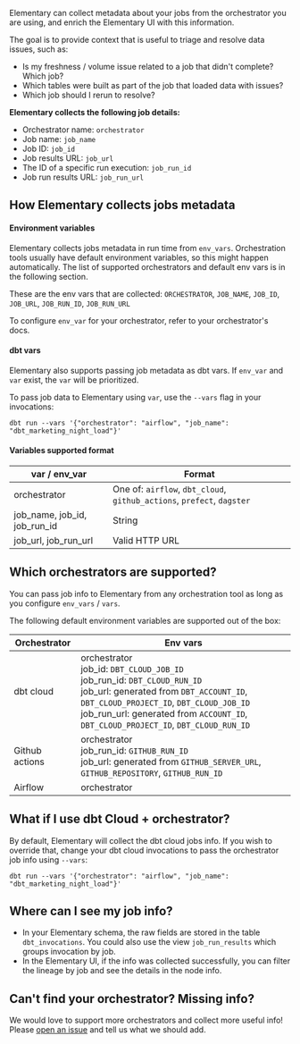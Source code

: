 Elementary can collect metadata about your jobs from the orchestrator you are using, and enrich the Elementary UI with this information.

The goal is to provide context that is useful to triage and resolve data issues, such as:

- Is my freshness / volume issue related to a job that didn't complete? Which job?
- Which tables were built as part of the job that loaded data with issues?
- Which job should I rerun to resolve?

**Elementary collects the following job details:**

- Orchestrator name: `orchestrator`
- Job name: `job_name`
- Job ID: `job_id`
- Job results URL: `job_url`
- The ID of a specific run execution: `job_run_id`
- Job run results URL: `job_run_url`

## How Elementary collects jobs metadata

#### Environment variables

Elementary collects jobs metadata in run time from `env_vars`.
Orchestration tools usually have default environment variables, so this might happen automatically. The list of supported orchestrators and default env vars is in the following section.

These are the env vars that are collected:
`ORCHESTRATOR`, `JOB_NAME`, `JOB_ID`, `JOB_URL`, `JOB_RUN_ID`, `JOB_RUN_URL`

To configure `env_var` for your orchestrator, refer to your orchestrator's docs.

#### dbt vars

Elementary also supports passing job metadata as dbt vars. If `env_var` and `var` exist, the `var` will be prioritized.

To pass job data to Elementary using `var`, use the `--vars` flag in your invocations:

```shell
dbt run --vars '{"orchestrator": "airflow", "job_name": "dbt_marketing_night_load"}'
```

#### Variables supported format

| var / env_var                | Format                                                                 |
| ---------------------------- | ---------------------------------------------------------------------- |
| orchestrator                 | One of: `airflow`, `dbt_cloud`, `github_actions`, `prefect`, `dagster` |
| job_name, job_id, job_run_id | String                                                                 |
| job_url, job_run_url         | Valid HTTP URL                                                         |

## Which orchestrators are supported?

You can pass job info to Elementary from any orchestration tool as long as you configure `env_vars` / `vars`.

The following default environment variables are supported out of the box:

| Orchestrator   | Env vars                                                                                                                                                                                                                                                         |
| -------------- | ---------------------------------------------------------------------------------------------------------------------------------------------------------------------------------------------------------------------------------------------------------------- |
| dbt cloud      | orchestrator<br/>job_id: `DBT_CLOUD_JOB_ID`<br/>job_run_id: `DBT_CLOUD_RUN_ID`<br/>job_url: generated from `DBT_ACCOUNT_ID`, `DBT_CLOUD_PROJECT_ID`, `DBT_CLOUD_JOB_ID`<br/>job_run_url: generated from `ACCOUNT_ID`, `DBT_CLOUD_PROJECT_ID`, `DBT_CLOUD_RUN_ID` |
| Github actions | orchestrator<br/>job_run_id: `GITHUB_RUN_ID`<br/>job_url: generated from `GITHUB_SERVER_URL`, `GITHUB_REPOSITORY`, `GITHUB_RUN_ID`                                                                                                                               |
| Airflow        | orchestrator                                                                                                                                                                                                                                                     |

## What if I use dbt Cloud + orchestrator?

By default, Elementary will collect the dbt cloud jobs info.
If you wish to override that, change your dbt cloud invocations to pass the orchestrator job info using `--vars`:

```shell
dbt run --vars '{"orchestrator": "airflow", "job_name": "dbt_marketing_night_load"}'
```

## Where can I see my job info?

- In your Elementary schema, the raw fields are stored in the table `dbt_invocations`. You could also use the view `job_run_results` which groups invocation by job.
- In the Elementary UI, if the info was collected successfully, you can filter the lineage by job and see the details in the node info.

## Can't find your orchestrator? Missing info?

We would love to support more orchestrators and collect more useful info!
Please [open an issue](https://github.com/elementary-data/elementary/issues/new/choose) and tell us what we should add.
